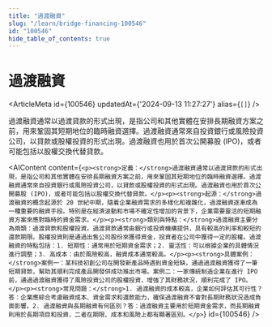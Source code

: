 ```yaml
---
title: "過渡融資"
slug: "/learn/bridge-financing-100546"
id: "100546"
hide_table_of_contents: true
---
```



# 過渡融資

<ArticleMeta id={100546} updatedAt={'2024-09-13 11:27:27'} alias={`[]`} />
<div className='border-solid border-b border-t-0 my-4 border-[var(--ifm-color-gray-300)]' />

過渡融資通常以過渡貸款的形式出現，是指公司和其他實體在安排長期融資方案之前，用來鞏固其短期地位的臨時融資選擇。過渡融資通常來自投資銀行或風險投資公司，以貸款或股權投資的形式出現。過渡融資也用於首次公開募股 (IPO)，或者可能包括以股權交換代替貸款。

<AIContent content={`<p><strong>定義：</strong>過渡融資通常以過渡貸款的形式出現，是指公司和其他實體在安排長期融資方案之前，用來鞏固其短期地位的臨時融資選擇。過渡融資通常來自投資銀行或風險投資公司，以貸款或股權投資的形式出現。過渡融資也用於首次公開募股 (IPO)，或者可能包括以股權交換代替貸款。</p><p><strong>起源：</strong>過渡融資的概念起源於 20 世紀中期，隨着企業融資需求的多樣化和複雜化，過渡融資逐漸成為一種重要的融資手段。特別是在經濟波動和市場不確定性增加的背景下，企業需要靈活的短期融資方案來應對臨時的資金需求。</p><p><strong>類別與特點：</strong>過渡融資主要分為兩類：過渡貸款和股權投資。過渡貸款通常由銀行或投資機構提供，具有較高的利率和較短的還款期限。股權投資則是通過出售公司股份來獲得資金，投資者在公司中獲得一定的股權。過渡融資的特點包括：1. 短期性：通常用於短期資金需求；2. 靈活性：可以根據企業的具體情況進行調整；3. 高成本：由於風險較高，融資成本通常較高。</p><p><strong>具體案例：</strong>案例一：某科技初創公司在開發新產品時遇到資金短缺，通過過渡融資獲得了一筆短期貸款，幫助其順利完成產品開發併成功推出市場。案例二：一家傳統制造企業在進行 IPO 前，通過過渡融資獲得了風險投資公司的股權投資，增強了其財務狀況，順利完成了 IPO。</p><p><strong>常見問題：</strong>1. 過渡融資的成本較高，企業如何評估其可行性？答：企業應綜合考慮融資成本、資金需求和還款能力，確保過渡融資不會對長期財務狀況造成負面影響。2. 過渡融資與長期融資有何區別？答：過渡融資主要用於短期資金需求，而長期融資則用於長期項目和投資，二者在期限、成本和風險上都有顯著區別。</p>`} id={100546} />
